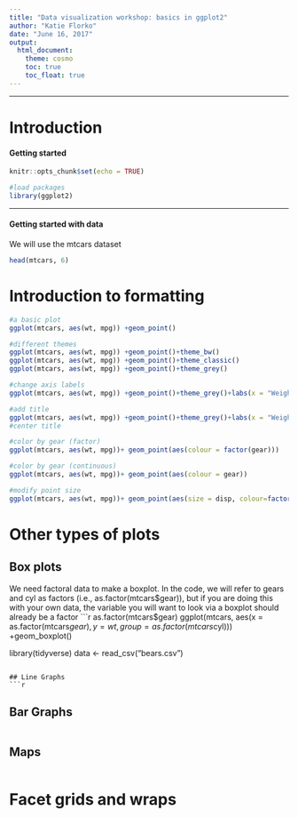 ```yaml
---
title: "Data visualization workshop: basics in ggplot2"
author: "Katie Florko"
date: "June 16, 2017"
output:
  html_document:
    theme: cosmo
    toc: true
    toc_float: true
---
```


***
# Introduction

#### Getting started

```r
knitr::opts_chunk$set(echo = TRUE)
```

```r
#load packages
library(ggplot2)
```


***
#### Getting started with data
We will use the mtcars dataset
```r
head(mtcars, 6)
```


# Introduction to formatting
```r
#a basic plot
ggplot(mtcars, aes(wt, mpg)) +geom_point()

#different themes
ggplot(mtcars, aes(wt, mpg)) +geom_point()+theme_bw()
ggplot(mtcars, aes(wt, mpg)) +geom_point()+theme_classic()
ggplot(mtcars, aes(wt, mpg)) +geom_point()+theme_grey()

#change axis labels
ggplot(mtcars, aes(wt, mpg)) +geom_point()+theme_grey()+labs(x = "Weight", y = "Miles per gallon") 

#add title
ggplot(mtcars, aes(wt, mpg)) +geom_point()+theme_grey()+labs(x = "Weight", y = "Miles per gallon") + ggtitle("A nice title")
#center title

#color by gear (factor)
ggplot(mtcars, aes(wt, mpg))+ geom_point(aes(colour = factor(gear)))

#color by gear (continuous)
ggplot(mtcars, aes(wt, mpg))+ geom_point(aes(colour = gear))

#modify point size
ggplot(mtcars, aes(wt, mpg))+ geom_point(aes(size = disp, colour=factor(gear)))
```
# Other types of plots 

## Box plots
We need factoral data to make a boxplot. In the code, we will refer to gears and cyl as factors (i.e., as.factor(mtcars$gear)), but if you are doing this with your own data, the variable you will want to look via a boxplot should already be a factor
```r
as.factor(mtcars$gear)
ggplot(mtcars, aes(x = as.factor(mtcars$gear), y = wt, group =as.factor(mtcars$cyl))) +geom_boxplot()

library(tidyverse)
data <- read_csv("bears.csv")
```

## Line Graphs
```r

```

## Bar Graphs
```r

```

## Maps
```r

```

# Facet grids and wraps
```r

```

